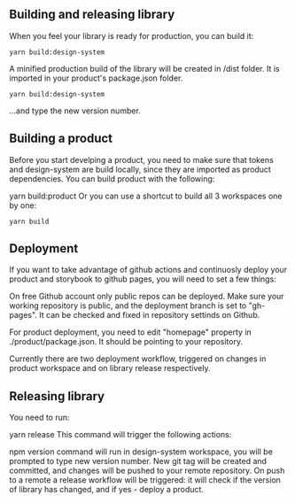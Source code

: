



## Building and releasing library

When you feel your library is ready for production, you can build it:

```
yarn build:design-system
```

A minified production build of the library will be created in /dist folder. It is imported in your product's package.json folder.

```
yarn build:design-system
```

...and type the new version number.



## Building a product
Before you start develping a product, you need to make sure that tokens and design-system are build locally, since they are imported as product dependencies. You can build product with the following:

yarn build:product
Or you can use a shortcut to build all 3 workspaces one by one:

```
yarn build
```


## Deployment
If you want to take advantage of github actions and continuosly deploy your product and storybook to github pages, you will need to set a few things:

On free Github account only public repos can be deployed. Make sure your working repository is public, and the deployment branch is set to "gh-pages". It can be checked and fixed in repository settinds on Github.

For product deployment, you need to edit "homepage" property in ./product/package.json. It should be pointing to your repository.

Currently there are two deployment workflow, triggered on changes in product workspace and on library release respectively.

## Releasing library

You need to run:

yarn release
This command will trigger the following actions:

npm version command will run in design-system workspace, you will be prompted to type new version number.
New git tag will be created and committed, and changes will be pushed to your remote repository.
On push to a remote a release workflow will be triggered: it will check if the version of library has changed, and if yes - deploy a product.



